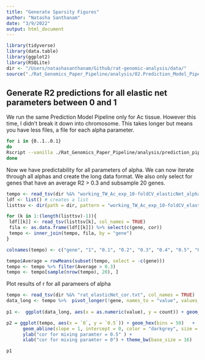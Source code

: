 ```yaml
---
title: "Generate Sparsity Figures"
author: "Natasha Santhanam"
date: "3/9/2022"
output: html_document
---
```


```r
library(tidyverse)
library(data.table)
library(ggplot2)
library(RSQLite)
dir <- "/Users/natashasanthanam/Github/rat-genomic-analysis/data/"
source("./Rat_Genomics_Paper_Pipeline/analysis/02.Prediction_Model_Pipeline.Rmd")
```

## Generate R2 predictions for all elastic net parameters between 0 and 1

We run the same Prediction Model Pipeline only for Ac tissue. However this time, I didn't break it down into chromosome. This takes longer but means you have less files, a file for each alpha parameter. 

```bash
for i in {0..1..0.1}
do
Rscript --vanilla ./Rat_Genomics_Paper_Pipeline/analysis/prediction_pipeline_all_alphas_EN.R $i 
done
```


Now we have predictability for all parameters of alpha. We can now iterate through all alphas and create the long data format. We also only select for genes that have an average R2 > 0.3 and subsample 20 genes. 
```r
tempo <- read_tsv(dir %&% "working_TW_Ac_exp_10-foldCV_elasticNet_alpha1_1KG_snps.txt", col_names = TRUE) %>% select(c(gene, cor))
ldf <- list() # creates a list
listtsv <- dir(path = dir, pattern = "working_TW_Ac_exp_10-foldCV_elasticNet_alpha", full.names = TRUE) # creates the list of all the tsv files in the directory

for (k in 1:(length(listtsv)-1)){
 ldf[[k]] <- read_tsv(listtsv[k], col_names = TRUE)
 fila <- as.data.frame(ldf[[k]]) %>% select(c(gene, cor)) 
 tempo <- inner_join(tempo, fila, by = "gene")
}

colnames(tempo) <- c("gene", "1", "0.1", "0.2", "0.3", "0.4", "0.5", "0.6", "0.7", "0.8", "0.9", "0")

tempo$Average = rowMeans(subset(tempo, select = -c(gene)))
tempo <- tempo %>% filter(Average > 0.3)
tempo <- tempo[sample(nrow(tempo), 20), ]
```

Plot results of r for all parameers of alpha
```r
tempo <- read_tsv(dir %&% "rat_elasticNet_cor.txt", col_names = TRUE)
data_long <- tempo %>%  pivot_longer(!gene, names_to = "value", values_to = "count")
   
p1 <-  ggplot(data_long, aes(x = as.numeric(value), y = count)) + geom_smooth(show_guide = FALSE, se=T, size = .5, col = "dodgerblue2")  +  xlab(expression(paste("Elastic net mixing parameter (",alpha, ")"))) + ylab(expression(paste("10-fold cross-validated R")))

p2 = ggplot(tempo, aes(x = `0`, y = `0.5`)) + geom_hex(bins = 50)   +
      geom_abline(slope = 1, intercept = 0, color = "darkgrey", size = 0.8) +
      ylab("cor for mixing paramter = 0.5" ) +
      xlab("cor for mixing paramter = 0") + theme_bw(base_size = 16)

p1
```

